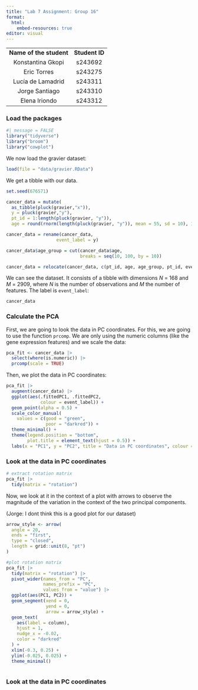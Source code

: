 ```yaml
---
title: "Lab 7 Assignment: Group 16"
format:
  html:
    embed-resources: true
editor: visual
---
```


|                         |                |
|:-----------------------:|:--------------:|
| **Name of the student** | **Student ID** |
|    Konstantina Gkopi    |    s243692     |
|       Eric Torres       |    s243275     |
|    Lucía de Lamadrid    |    s243311     |
|     Jorge Santiago      |    s243310     |
|      Elena Iriondo      |    s243312     |

### Load the packages

```r
#| message = FALSE 
library("tidyverse")
library("broom")
library("cowplot")
```

We now load the gravier dataset:

```r
load(file = "data/gravier.RData")
```

We get a tibble with our data.

```r
set.seed(676571)

cancer_data = mutate(
  as_tibble(pluck(gravier,"x")),
  y = pluck(gravier,"y"),
  pt_id = 1:length(pluck(gravier, "y")),
  age = round(rnorm(length(pluck(gravier, "y")), mean = 55, sd = 10), 1))

cancer_data = rename(cancer_data,
                   event_label = y)

cancer_data$age_group = cut(cancer_data$age, 
                            breaks = seq(10, 100, by = 10))

cancer_data = relocate(cancer_data, c(pt_id, age, age_group, pt_id, event_label))
```

We can see the dataset. It consists of a tibble with dimensions $N$ = 168 and $M$ = 2909, where $N$ is the number of observations and $M$ the number of features. The label is `event_label`:

```r
cancer_data
```

### Calculate the PCA

First, we are going to look the data in PC coordinates. For this, we are going to use the function `prcomp`. We are only using the numeric columns (like the gene expression features) and we scale the data:

```r
pca_fit <- cancer_data |> 
  select(where(is.numeric)) |> 
  prcomp(scale = TRUE)
```

Then, we plot the data in PC coordinates:

```r
pca_fit |> 
  augment(cancer_data) |> 
  ggplot(aes(.fittedPC1, .fittedPC2,
             colour = event_label)) + 
  geom_point(alpha = 0.5) +
  scale_color_manual(
    values = c(good = "green", 
               poor = "darkred")) +
  theme_minimal() +
  theme(legend.position = "bottom", 
        plot.title = element_text(hjust = 0.5)) +
  labs(x = "PC1", y = "PC2", title = "Data in PC coordinates", colour = "Event label")
```

### Look at the data in PC coordinates

```r
# extract rotation matrix
pca_fit |> 
  tidy(matrix = "rotation")
```

Now, we look at it in the context of a plot with arrows to observe the magnitude of the variation in the context of the two principal components.

(Jorge: I dont think this is a good plot for our dataset)

```r
arrow_style <- arrow(
  angle = 20,
  ends = "first",
  type = "closed",
  length = grid::unit(8, "pt")
)

#plot rotation matrix
pca_fit |> 
  tidy(matrix = "rotation") |> 
  pivot_wider(names_from = "PC",
              names_prefix = "PC",
              values_from = "value") |> 
  ggplot(aes(PC1, PC2)) +
  geom_segment(xend = 0,
               yend = 0,
               arrow = arrow_style) +
  geom_text(
    aes(label = column),
    hjust = 1,
    nudge_x = -0.02,
    color = "darkred"
  ) +
  xlim(-0.3, 0.25) +
  ylim(-0.025, 0.025) +
  theme_minimal()
  
```

### Look at the data in PC coordinates
